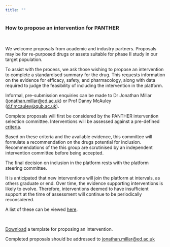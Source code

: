 ```yaml
---
title: ""
---
```


### How to propose an intervention for PANTHER

<br />

We welcome proposals from academic and industry partners. Proposals may be for re-purposed drugs or assets suitable for phase II study in our target population.

To assist with the process, we ask those wishing to propose an intervention to complete a standardised summary for the drug. This requests information on the evidence for efficacy, safety, and pharmacology, along with data required to judge the feasibility of including the intervention in the platform.

Informal, pre-submission enquiries can be made to Dr Jonathan Millar ([jonathan.millar\@ed.ac.uk](mailto:jonathan.millar@ed.ac.uk){.email}) or Prof Danny McAuley ([d.f.mcauley\@qub.ac.uk](mailto:d.f.mcauley@qub.ac.uk){.email}).

Complete proposals will first be considered by the PANTHER intervention selection committee. Interventions will be assessed against a pre-defined [criteria](../assessment/criteria.qmd).

Based on these criteria and the available evidence, this committee will formulate a recommendation on the drugs potential for inclusion. Recommendations of the this group are scrutinised by an independent intervention committee before being accepted.

The final decision on inclusion in the platform rests with the platform steering committee.

It is anticipated that new interventions will join the platform at intervals, as others graduate or end. Over time, the evidence supporting interventions is likely to evolve. Therefore, interventions deemed to have insufficient support at the time of assessment will continue to be periodically reconsidered.

A list of these can be viewed [here](../interventions/current.qmd).

<br />

[Download](proposal_summary_template.docx) a template for proposing an intervention.

Completed proposals should be addressed to [jonathan.millar\@ed.ac.uk](mailto:jonathan.millar@ed.ac.uk){.email}
